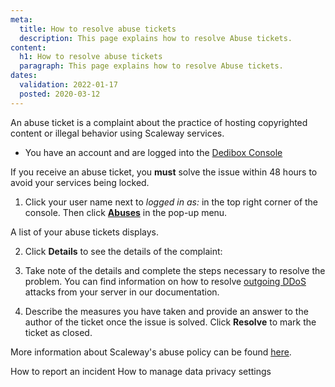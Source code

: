 ```yaml
---
meta:
  title: How to resolve abuse tickets
  description: This page explains how to resolve Abuse tickets.
content:
  h1: How to resolve abuse tickets
  paragraph: This page explains how to resolve Abuse tickets.
dates:
  validation: 2022-01-17
  posted: 2020-03-12
---
```


An abuse ticket is a complaint about the practice of hosting copyrighted content or illegal behavior using Scaleway services.

<Message type="requirement">

  - You have an account and are logged into the [Dedibox Console](https://console.online.net) 

</Message>

<Message type="important">

If you receive an abuse ticket, you **must** solve the issue within 48 hours to avoid your services being locked.

</Message>

1. Click your user name next to _logged in as:_ in the top right corner of the console. Then click **[Abuses](https://console-sudo.infra.online.net/en/account/abuses/list)** in the pop-up menu.

  <Lightbox src="scaleway-dedibox-console-abuses-menu.png" width="300" alt="" />

  A list of your abuse tickets displays.

2. Click **Details** to see the details of the complaint:

  <Lightbox src="scaleway-dedibox-console-abuses-list.png" width="800" alt="" />

3. Take note of the details and complete the steps necessary to resolve the problem. You can find information on  how to resolve [outgoing DDoS](/compute/instances/reference-content/preventing-outgoing-ddos/) attacks from your server in our documentation.

4. Describe the measures you have taken and provide an answer to the author of the ticket once the issue is solved. Click **Resolve** to mark the ticket as closed.

<Message type="note">

More information about Scaleway's abuse policy can be found [here](https://www.scaleway.com/en/abuse-notice/).

</Message>

<Navigation title="See Also">
  <PreviousButton to="/dedibox-console/my-account/how-to/report-incident">How to report an incident</PreviousButton>
  <NextButton to="/dedibox-console/my-account/how-to/manage-data-settings/">How to manage data privacy settings</NextButton>
</Navigation>